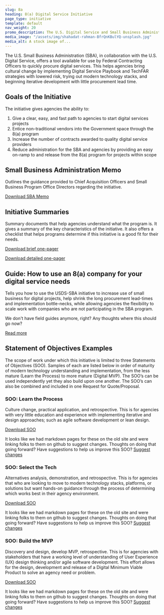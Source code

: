 ```yaml
---
slug: 8a
heading: 8(a) Digital Service Initiative
page_type: initiative
template: default
nav_weight: 20
promo_description: The U.S. Digital Service and Small Business Administration have partnered to help agencies buy digital services using this low-risk gateway.
media_image: "/assets/img/shahadat-rahman-BfrQnKBulYQ-unsplash.jpg"
media_alt: A stock image of...
---
```


The U.S. Small Business Administration (SBA), in collaboration with the U.S. Digital Service, offers a tool available for use by Federal Contracting Officers to quickly procure digital services. This helps agencies bring cultural change by implementing Digital Service Playbook and TechFAR strategies with lowered risk, trying out modern technology stacks, and beginning iterative development with little procurement lead time.

## Goals of the Initiative

The initiative gives agencies the ability to:

1. Give a clear, easy, and fast path to agencies to start digital services projects
2. Entice non-traditional vendors into the Government space through the 8(a) program
3. Increase the number of contracts awarded to quality digital service providers
4. Reduce administration for the SBA and agencies by providing an easy on-ramp to and release from the 8(a) program for projects within scope

## Small Business Administration Memo

Outlines the guidance provided to Chief Acquisition Officers and Small Business Program Office Directors regarding the initiative.

[Download SBA Memo ](/assets/files/8aSBA_USDSMemo.pdf)

## Initiative Summaries

Summary documents that help agencies understand what the program is. It gives a summary of the key characteristics of the initiative. It also offers a checklist that helps programs determine if this initiative is a good fit for their needs.

[Download brief one-pager](/assets/files/USDS-SBA8a_Brief.pdf)

[Download detailed one-pager](/assets/files/USDS-SBA8a_Detailed.pdf)

## Guide: How to use an 8(a) company for your digital service needs

Tells you how to use the USDS-SBA initiative to increase use of small business for digital projects, help shrink the long procurement lead-times and implementation bottle-necks, while allowing agencies the flexibility to scale work with companies who are not participating in the SBA program.

<Alert>
  We don't have field guides anymore, right? Any thoughts where this should go now?
</Alert>

[Read more](/learning-center/field-guides/4/)

## Statement of Objectives Examples

The scope of work under which this initiative is limited to three Statements of Objectives (SOO). Samples of each are listed below in order of maturity of modern technology understanding and implementation, from the less mature (Learn the Process) to more mature (Digital MVP). The SOO’s can be used independently yet they also build upon one another. The SOO’s can also be combined and included in one Request for Quote/Proposal.

### SOO: Learn the Process

Culture change, practical application, and retrospective. This is for agencies with very little education and experience with implementing iterative and design approaches; such as agile software development or lean design.


[Download SOO](/assets/files/USDS-LearnTheProcessSOO.docx) 

<Alert>
  It looks like we had markdown pages for these on the old site and were linking folks to them on github to suggest changes. Thoughts on doing that going forward?
</Alert>
Have suggestions to help us improve this SOO? <a href="https://github.com/usds/techfar-hub-v2/blob/master/pages/initiatives/learn-the-process.md" target="_blank" class="usa-external_link">Suggest changes</a>

### SOO: Select the Tech

Alternatives analysis, demonstration, and retrospective. This is for agencies that who are looking to move to modern technology stacks, platforms, or solutions but want hands-on guidance through the process of determining which works best in their agency environment.

[Download SOO](/assets/files/USDS-SelectYourTechSOO.docx)

<Alert>
  It looks like we had markdown pages for these on the old site and were linking folks to them on github to suggest changes. Thoughts on doing that going forward?
</Alert>
Have suggestions to help us improve this SOO? <a href="https://github.com/usds/techfar-hub-v2/blob/master/pages/initiatives/select-your-tech.md" target="_blank" class="usa-external_link">Suggest changes</a>

### SOO: Build the MVP

Discovery and design, develop MVP, retrospective. This is for agencies with stakeholders that have a working level of understanding of User Experience (UX) design thinking and/or agile software development. This effort allows for the design, development and release of a Digital Minimum Viable Product to solve an agency need or problem.

[Download SOO](/assets/files/USDS-BuildAnMVP_SOO.docx)

<Alert>
  It looks like we had markdown pages for these on the old site and were linking folks to them on github to suggest changes. Thoughts on doing that going forward?
</Alert>
Have suggestions to help us improve this SOO? <a href="https://github.com/usds/techfar-hub-v2/blob/master/pages/initiatives/build-mvp.md" target="_blank" class="usa-external_link">Suggest changes</a>
